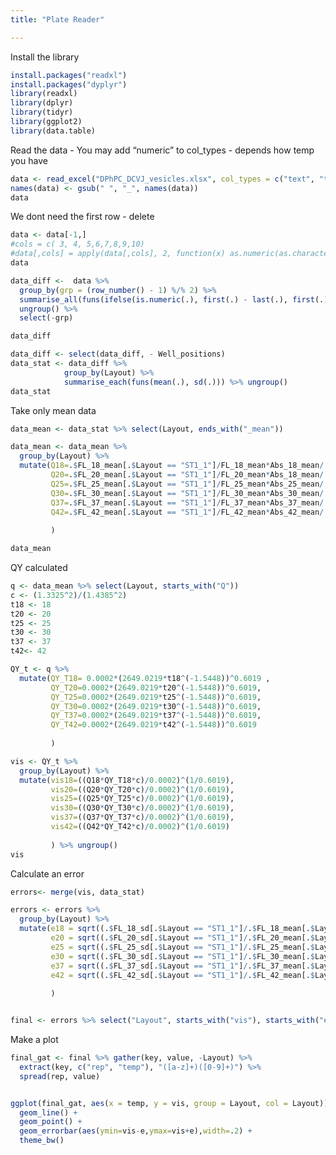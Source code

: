 ```yaml
---
title: "Plate Reader"

---
```


Install the library
```r
install.packages("readxl")
install.packages("dyplyr")
library(readxl)
library(dplyr)
library(tidyr)
library(ggplot2)
library(data.table)
```

Read the data - You may add "numeric" to col_types - depends how temp you have
```r
data <- read_excel("DPhPC_DCVJ_vesicles.xlsx", col_types = c("text", "text", "numeric","numeric","numeric","numeric","numeric","numeric","numeric","numeric","numeric","numeric","numeric","numeric","numeric","numeric"))
names(data) <- gsub(" ", "_", names(data))
data
```
We dont need the first row - delete
```r
data <- data[-1,]
#cols = c( 3, 4, 5,6,7,8,9,10) 
#data[,cols] = apply(data[,cols], 2, function(x) as.numeric(as.character(x)))
data
```

```r
data_diff <-  data %>%
  group_by(grp = (row_number() - 1) %/% 2) %>%
  summarise_all(funs(ifelse(is.numeric(.), first(.) - last(.), first(.)))) %>%
  ungroup() %>%
  select(-grp)

data_diff
```

```r
data_diff <- select(data_diff, - Well_positions)
data_stat <- data_diff %>% 
            group_by(Layout) %>%
            summarise_each(funs(mean(.), sd(.))) %>% ungroup()
data_stat
```
Take only mean data
```r
data_mean <- data_stat %>% select(Layout, ends_with("_mean"))

data_mean <- data_mean %>% 
  group_by(Layout) %>% 
  mutate(Q18=.$FL_18_mean[.$Layout == "ST1_1"]/FL_18_mean*Abs_18_mean/.$Abs_18_mean[.$Layout == "ST1_1"],
         Q20=.$FL_20_mean[.$Layout == "ST1_1"]/FL_20_mean*Abs_18_mean/.$Abs_20_mean[.$Layout == "ST1_1"],
         Q25=.$FL_25_mean[.$Layout == "ST1_1"]/FL_25_mean*Abs_25_mean/.$Abs_25_mean[.$Layout == "ST1_1"],
         Q30=.$FL_30_mean[.$Layout == "ST1_1"]/FL_30_mean*Abs_30_mean/.$Abs_30_mean[.$Layout == "ST1_1"],
         Q37=.$FL_37_mean[.$Layout == "ST1_1"]/FL_37_mean*Abs_37_mean/.$Abs_37_mean[.$Layout == "ST1_1"],
         Q42=.$FL_42_mean[.$Layout == "ST1_1"]/FL_42_mean*Abs_42_mean/.$Abs_42_mean[.$Layout == "ST1_1"]
         
         )

data_mean
```


QY calculated

```r
q <- data_mean %>% select(Layout, starts_with("Q"))
c <- (1.3325^2)/(1.4385^2)
t18 <- 18
t20 <- 20
t25 <- 25
t30 <- 30
t37 <- 37
t42<- 42

QY_t <- q %>% 
  mutate(QY_T18= 0.0002*(2649.0219*t18^(-1.5448))^0.6019 ,
         QY_T20=0.0002*(2649.0219*t20^(-1.5448))^0.6019,
         QY_T25=0.0002*(2649.0219*t25^(-1.5448))^0.6019,
         QY_T30=0.0002*(2649.0219*t30^(-1.5448))^0.6019,
         QY_T37=0.0002*(2649.0219*t37^(-1.5448))^0.6019,
         QY_T42=0.0002*(2649.0219*t42^(-1.5448))^0.6019
         
         )

vis <- QY_t %>% 
  group_by(Layout) %>% 
  mutate(vis18=((Q18*QY_T18*c)/0.0002)^(1/0.6019),
         vis20=((Q20*QY_T20*c)/0.0002)^(1/0.6019),
         vis25=((Q25*QY_T25*c)/0.0002)^(1/0.6019),
         vis30=((Q30*QY_T30*c)/0.0002)^(1/0.6019),
         vis37=((Q37*QY_T37*c)/0.0002)^(1/0.6019),
         vis42=((Q42*QY_T42*c)/0.0002)^(1/0.6019)
         
         ) %>% ungroup()
vis
```
Calculate an error
```r
errors<- merge(vis, data_stat)

errors <- errors %>%
  group_by(Layout) %>%
  mutate(e18 = sqrt((.$FL_18_sd[.$Layout == "ST1_1"]/.$FL_18_mean[.$Layout == "ST1_1"])^2+(.$Abs_18_sd[.$Layout == "ST1_1"]/.$Abs_18_mean[.$Layout == "ST1_1"])^2+(FL_18_sd/FL_18_mean)^2+(Abs_18_sd/Abs_18_mean)^2)*vis18,
         e20 = sqrt((.$FL_20_sd[.$Layout == "ST1_1"]/.$FL_20_mean[.$Layout == "ST1_1"])^2+(.$Abs_20_sd[.$Layout == "ST1_1"]/.$Abs_20_mean[.$Layout == "ST1_1"])^2+(FL_20_sd/FL_20_mean)^2+(Abs_20_sd/Abs_20_mean)^2)*vis20,
         e25 = sqrt((.$FL_25_sd[.$Layout == "ST1_1"]/.$FL_25_mean[.$Layout == "ST1_1"])^2+(.$Abs_25_sd[.$Layout == "ST1_1"]/.$Abs_25_mean[.$Layout == "ST1_1"])^2+(FL_25_sd/FL_25_mean)^2+(Abs_25_sd/Abs_25_mean)^2)*vis25,
         e30 = sqrt((.$FL_30_sd[.$Layout == "ST1_1"]/.$FL_30_mean[.$Layout == "ST1_1"])^2+(.$Abs_30_sd[.$Layout == "ST1_1"]/.$Abs_30_mean[.$Layout == "ST1_1"])^2+(FL_30_sd/FL_30_mean)^2+(Abs_30_sd/Abs_30_mean)^2)*vis30,
         e37 = sqrt((.$FL_37_sd[.$Layout == "ST1_1"]/.$FL_37_mean[.$Layout == "ST1_1"])^2+(.$Abs_37_sd[.$Layout == "ST1_1"]/.$Abs_37_mean[.$Layout == "ST1_1"])^2+(FL_37_sd/FL_37_mean)^2+(Abs_37_sd/Abs_37_mean)^2)*vis37,
         e42 = sqrt((.$FL_42_sd[.$Layout == "ST1_1"]/.$FL_42_mean[.$Layout == "ST1_1"])^2+(.$Abs_42_sd[.$Layout == "ST1_1"]/.$Abs_42_mean[.$Layout == "ST1_1"])^2+(FL_42_sd/FL_42_mean)^2+(Abs_42_sd/Abs_42_mean)^2)*vis42
         
         )


final <- errors %>% select("Layout", starts_with("vis"), starts_with("e"))
```
Make a plot
```r
final_gat <- final %>% gather(key, value, -Layout) %>%
  extract(key, c("rep", "temp"), "([a-z]+)([0-9]+)") %>%
  spread(rep, value)


ggplot(final_gat, aes(x = temp, y = vis, group = Layout, col = Layout)) +
  geom_line() +
  geom_point() +
  geom_errorbar(aes(ymin=vis-e,ymax=vis+e),width=.2) +
  theme_bw()
```

